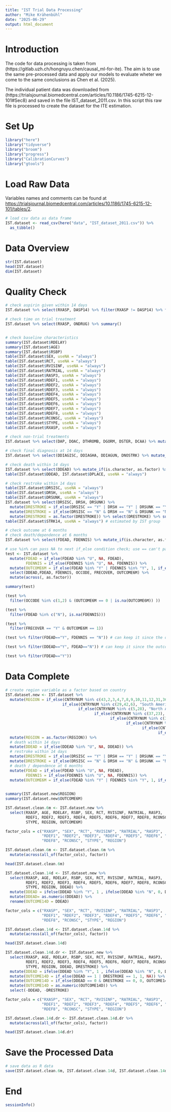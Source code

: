 ```yaml
---
title: "IST Trial Data Processing"
author: "Mike Krähenbühl"
date: "2025-06-29"
output: html_document
---
```



# Introduction

The code for data processing is taken from (https://gitlab.uzh.ch/hongruyu.chen/causal_ml-for-ite). The aim is to use the same pre-processed data and apply our models to evaluate wheter we come to the same conclusions as Chen et al. (2025).

The individual patient data was downloaded from (https://trialsjournal.biomedcentral.com/articles/10.1186/1745-6215-12-101#Sec8) and saved in the file IST_dataset_2011.csv. In this script this raw file is processed to create the dataset for the ITE estimation.


# Set Up

```r
library("here")
library("tidyverse")
library("broom")
library("progress")
library("CalibrationCurves")
library("gtools")
```



# Load Raw Data

Variables names and comments can be found at <https://trialsjournal.biomedcentral.com/articles/10.1186/1745-6215-12-101/tables/2>.

```r

# load csv data as data frame
IST.dataset <- read_csv(here("data", "IST_dataset_2011.csv")) %>% 
  as_tibble()
```

# Data Overview

```r
str(IST.dataset)
head(IST.dataset)
dim(IST.dataset)
```


# Quality Check

```r
# check aspirin given within 14 days
IST.dataset %>% select(RXASP, DASP14) %>% filter(RXASP != DASP14) %>% filter(RXASP == "N" & DASP14 == "Y")

# check time on trial treatment
IST.dataset %>% select(RXASP, ONDRUG) %>% summary()


# check baseline characteristics
summary(IST.dataset$RDELAY)
summary(IST.dataset$AGE)
summary(IST.dataset$RSBP)
table(IST.dataset$SEX, useNA = "always")
table(IST.dataset$RCT, useNA = "always")
table(IST.dataset$RVISINF, useNA = "always")
table(IST.dataset$RATRIAL, useNA = "always")
table(IST.dataset$RASP3, useNA = "always")
table(IST.dataset$RDEF1, useNA = "always")
table(IST.dataset$RDEF2, useNA = "always")
table(IST.dataset$RDEF3, useNA = "always")
table(IST.dataset$RDEF4, useNA = "always")
table(IST.dataset$RDEF5, useNA = "always")
table(IST.dataset$RDEF6, useNA = "always")
table(IST.dataset$RDEF7, useNA = "always")
table(IST.dataset$RDEF8, useNA = "always")
table(IST.dataset$RCONSC, useNA = "always")
table(IST.dataset$STYPE, useNA = "always")
table(IST.dataset$RXASP, useNA = "always")

# check non-trial treatments
IST.dataset %>% select(DAP, DOAC, DTHROMB, DGORM, DSTER, DCAA) %>% mutate_if(is.character, as.factor) %>% summary() # most patients don't have these treatments

# check final diagnosis at 14 days
IST.dataset %>% select(DDIAGISC, DDIAGHA, DDIAGUN, DNOSTRK) %>% mutate_if(is.character, as.factor) %>% summary() 

# check death within 14 days
IST.dataset %>% select(DDEAD) %>% mutate_if(is.character, as.factor) %>% summary() 
table(IST.dataset$DDEAD, IST.dataset$DPLACE, useNA = "always")

# check restroke within 14 days
table(IST.dataset$DRSISC, useNA = "always")
table(IST.dataset$DRSH, useNA = "always")
table(IST.dataset$DRSUNK, useNA = "always")
IST.dataset %>% select(DRSISC, DRSH, DRSUNK) %>% 
  mutate(DRESTROKE = if_else(DRSISC == "Y" | DRSH == "Y" | DRSUNK == "Y", 1, NA)) %>%
  mutate(DRESTROKE = if_else(DRSISC == "N" & DRSH == "N" & DRSUNK == "N", 0, DRESTROKE)) %>%
  mutate(DRESTROKE = as.factor(DRESTROKE)) %>% select(DRESTROKE) %>% summary()
table(IST.dataset$STRK14, useNA = "always") # estimated by IST group

# check outcome at 6 months
# check death/dependence at 6 months
IST.dataset %>% select(FDEAD, FDENNIS) %>% mutate_if(is.character, as.factor) %>% summary() 

# use %in% can pass NA to next if_else condition check; use == can't pass NA to next condition check and will directly return NA
test <- IST.dataset %>% 
  mutate(FDEAD = if_else(FDEAD %in% "U", NA, FDEAD),
         FDENNIS = if_else(FDENNIS %in% "U", NA, FDENNIS)) %>% 
  mutate(OUTCOME6M = if_else(FDEAD %in% "Y" | FDENNIS %in% "Y", 1, if_else((FDEAD %in% "N" | is.na(FDEAD)) & is.na(FDENNIS), NA, 0))) %>% 
  select(DDEAD,FDEAD, FDENNIS, OCCODE, FRECOVER, OUTCOME6M) %>% 
  mutate(across(, as.factor))

summary(test)

(test %>% 
  filter(OCCODE %in% c(1,2) & (OUTCOME6M == 0 | is.na(OUTCOME6M)) ))

(test %>% 
  filter(FDEAD %in% c("N"), is.na(FDENNIS)))

(test %>% 
  filter(FRECOVER == "Y" & OUTCOME6M == 1))

(test %>% filter(FDEAD=="Y", FDENNIS == "N")) # can keep it since the outcome is correct

(test %>% filter(DDEAD=="Y", FDEAD=="N")) # can keep it since the outcome is correct

(test %>% filter(FDEAD=="Y"))
```

# Data Complete

```r
# create region variable as a factor based on country
IST.dataset.new <- IST.dataset %>% 
  mutate(REGION = if_else(CNTRYNUM %in% c(43,2,3,4,7,8,9,10,11,12,31,36,14,39,15,17,18,19,33,44,20,22,24,25,27), "Europe", 
                         if_else(CNTRYNUM %in% c(29,42,6), "South America",
                                if_else(CNTRYNUM %in% c(5,28), "North America",
                                       if_else(CNTRYNUM %in% c(37,23), "South Asia",
                                              if_else(CNTRYNUM %in% c(30,41,38,40,34,26), "East Asia",
                                                     if_else(CNTRYNUM %in% c(32,13,35), "Middle East",
                                                            if_else(CNTRYNUM %in% c(1,16), "Oceania",
                                                                   if_else(CNTRYNUM %in% c(21), "Africa", "Other"))))))))) %>%
  mutate(REGION = as.factor(REGION)) %>% 
  # death within 14 days
  mutate(DDEAD = if_else(DDEAD %in% "U", NA, DDEAD)) %>% 
  # restroke within 14 days
  mutate(DRESTROKE = if_else(DRSISC == "Y" | DRSH == "Y" | DRSUNK == "Y", 1, NA)) %>%
  mutate(DRESTROKE = if_else(DRSISC == "N" & DRSH == "N" & DRSUNK == "N", 0, DRESTROKE)) %>% 
  # death / dependence at 6 months
  mutate(FDEAD = if_else(FDEAD %in% "U", NA, FDEAD),
         FDENNIS = if_else(FDENNIS %in% "U", NA, FDENNIS)) %>% 
  mutate(OUTCOME6M = if_else(FDEAD %in% "Y" | FDENNIS %in% "Y", 1, if_else((FDEAD %in% "N" | is.na(FDEAD)) & is.na(FDENNIS), NA, 0))) 
  

summary(IST.dataset.new$REGION)
summary(IST.dataset.new$OUTCOME6M)
```

```r
IST.dataset.clean.6m <- IST.dataset.new %>% 
  select(RXASP, AGE, RDELAY, RSBP, SEX, RCT, RVISINF, RATRIAL, RASP3, 
         RDEF1, RDEF2, RDEF3, RDEF4, RDEF5, RDEF6, RDEF7, RDEF8, RCONSC, 
         STYPE, REGION, OUTCOME6M) 

factor_cols = c("RXASP", "SEX", "RCT", "RVISINF", "RATRIAL", "RASP3", 
                "RDEF1", "RDEF2", "RDEF3", "RDEF4", "RDEF5", "RDEF6", "RDEF7", 
                "RDEF8", "RCONSC", "STYPE", "REGION")

IST.dataset.clean.6m <- IST.dataset.clean.6m %>% 
  mutate(across(all_of(factor_cols), factor))

head(IST.dataset.clean.6m)
```

```r
IST.dataset.clean.14d <- IST.dataset.new %>% 
  select(RXASP, AGE, RDELAY, RSBP, SEX, RCT, RVISINF, RATRIAL, RASP3, 
         RDEF1, RDEF2, RDEF3, RDEF4, RDEF5, RDEF6, RDEF7, RDEF8, RCONSC, 
         STYPE, REGION, DDEAD) %>% 
  mutate(DDEAD = ifelse(DDEAD %in% "Y", 1 , ifelse(DDEAD %in% "N", 0, DDEAD))) %>% 
  mutate(DDEAD= as.numeric(DDEAD)) %>%
  rename(OUTCOME14D = DDEAD)

factor_cols = c("RXASP", "SEX", "RCT", "RVISINF", "RATRIAL", "RASP3", 
                "RDEF1", "RDEF2", "RDEF3", "RDEF4", "RDEF5", "RDEF6", "RDEF7", 
                "RDEF8", "RCONSC", "STYPE", "REGION")

IST.dataset.clean.14d <- IST.dataset.clean.14d %>% 
  mutate(across(all_of(factor_cols), factor))

head(IST.dataset.clean.14d)
```


```r
IST.dataset.clean.14d.dr <- IST.dataset.new %>% 
  select(RXASP, AGE, RDELAY, RSBP, SEX, RCT, RVISINF, RATRIAL, RASP3, 
         RDEF1, RDEF2, RDEF3, RDEF4, RDEF5, RDEF6, RDEF7, RDEF8, RCONSC, 
         STYPE, REGION, DDEAD, DRESTROKE) %>% 
  mutate(DDEAD = ifelse(DDEAD %in% "Y", 1 , ifelse(DDEAD %in% "N", 0, DDEAD))) %>% 
  mutate(OUTCOME14D = if_else(DDEAD == 1 | DRESTROKE == 1, 1, NA)) %>% 
  mutate(OUTCOME14D = if_else(DDEAD == 0 & DRESTROKE == 0, 0, OUTCOME14D)) %>%
  mutate(OUTCOME14D = as.numeric(OUTCOME14D)) %>%
  select(-DDEAD, -DRESTROKE)

factor_cols = c("RXASP", "SEX", "RCT", "RVISINF", "RATRIAL", "RASP3", 
                "RDEF1", "RDEF2", "RDEF3", "RDEF4", "RDEF5", "RDEF6", "RDEF7", 
                "RDEF8", "RCONSC", "STYPE", "REGION")

IST.dataset.clean.14d.dr <- IST.dataset.clean.14d.dr %>% 
  mutate(across(all_of(factor_cols), factor))

head(IST.dataset.clean.14d.dr)
```

# Save the Processed Data

```r
# save data as R data
save(IST.dataset.clean.6m, IST.dataset.clean.14d, IST.dataset.clean.14d.dr, file = here("data","IST_model_data.RData"))
```



# End

```r
sessionInfo()
```
